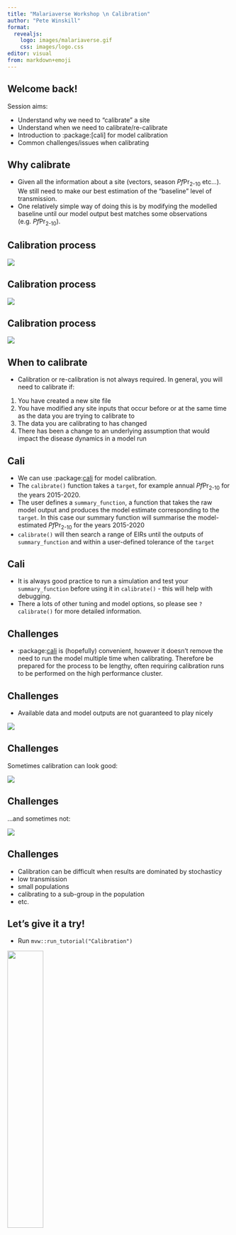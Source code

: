 ```yaml
---
title: "Malariaverse Workshop \n Calibration"
author: "Pete Winskill"
format:
  revealjs:
    logo: images/malariaverse.gif
    css: images/logo.css
editor: visual
from: markdown+emoji
---
```


## Welcome back!

Session aims:

-   Understand why we need to "calibrate" a site
-   Understand when we need to calibrate/re-calibrate
-   Introduction to :package:\[cali\] for model calibration
-   Common challenges/issues when calibrating

## Why calibrate

-   Given all the information about a site (vectors, season *Pf*Pr~2-10~ etc...). We still need to make our best estimation of the "baseline" level of transmission.
-   One relatively simple way of doing this is by modifying the modelled baseline until our model output best matches some observations (e.g. *Pf*Pr~2-10~).

## Calibration process

![](images/Calibration_figure1.png){fig-align="center"}

## Calibration process

![](images/Calibration_figure2.gif){fig-align="center"}

## Calibration process

![](images/Calibration_figure3.png){fig-align="center"}

## When to calibrate

-   Calibration or re-calibration is not always required. In general, you will need to calibrate if:

1.  You have created a new site file
2.  You have modified any site inputs that occur before or at the same time as the data you are trying to calibrate to
3.  The data you are calibrating to has changed
4.  There has been a change to an underlying assumption that would impact the disease dynamics in a model run

## Cali {.smaller}

-   We can use :package:[cali](#cali-1) for model calibration.
-   The `calibrate()` function takes a `target`, for example annual *Pf*Pr~2-10~ for the years 2015-2020.
-   The user defines a `summary_function`, a function that takes the raw model output and produces the model estimate corresponding to the `target`. In this case our summary function will summarise the model-estimated *Pf*Pr~2-10~ for the years 2015-2020
-   `calibrate()` will then search a range of EIRs until the outputs of `summary_function` and within a user-defined tolerance of the `target`

## Cali {#cali-1}

-   It is always good practice to run a simulation and test your `summary_function` before using it in `calibrate()` - this will help with debugging.
-   There a lots of other tuning and model options, so please see `?calibrate()` for more detailed information.

## Challenges

-   :package:[cali](#cali-1) is (hopefully) convenient, however it doesn't remove the need to run the model multiple time when calibrating. Therefore be prepared for the process to be lengthy, often requiring calibration runs to be performed on the high performance cluster.

## Challenges

-   Available data and model outputs are not guaranteed to play nicely

![](images/Guinea-Pig-cat.jpg){fig-align="center"}

## Challenges

Sometimes calibration can look good:

![](images/Calibration_good.png){fig-align="center"}

## Challenges

...and sometimes not:

![](images/Calibration_bad.png){fig-align="center"}

## Challenges

-   Calibration can be difficult when results are dominated by stochasticy
  -   low transmission
  -   small populations
  -   calibrating to a sub-group in the population
  -   etc.

## Let's give it a try!

-   Run `mvw::run_tutorial("Calibration")`


![](images/Guinea-Pig-bike.jpg){fig-align="center" width=40% height=40%}
